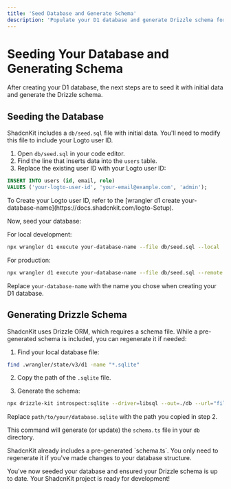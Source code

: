 ```yaml
---
title: 'Seed Database and Generate Schema'
description: 'Populate your D1 database and generate Drizzle schema for ShadcnKit'
---
```


# Seeding Your Database and Generating Schema

After creating your D1 database, the next steps are to seed it with initial data and generate the Drizzle schema.

## Seeding the Database

ShadcnKit includes a `db/seed.sql` file with initial data. You'll need to modify this file to include your Logto user ID.

1. Open `db/seed.sql` in your code editor.
2. Find the line that inserts data into the `users` table.
3. Replace the existing user ID with your Logto user ID:

```sql
INSERT INTO users (id, email, role)
VALUES ('your-logto-user-id', 'your-email@example.com', 'admin');
```

<Tip>
  To Create your Logto user ID, refer to the [wrangler d1 create your-database-name](https://docs.shadcnkit.com/logto-Setup).
</Tip>

Now, seed your database:

For local development:

```bash
npx wrangler d1 execute your-database-name --file db/seed.sql --local
```

For production:

```bash
npx wrangler d1 execute your-database-name --file db/seed.sql --remote
```

Replace `your-database-name` with the name you chose when creating your D1 database.

## Generating Drizzle Schema

ShadcnKit uses Drizzle ORM, which requires a schema file. While a pre-generated schema is included, you can regenerate it if needed:

1. Find your local database file:

```bash
find .wrangler/state/v3/d1 -name "*.sqlite"
```

2. Copy the path of the `.sqlite` file.

3. Generate the schema:

```bash
npx drizzle-kit introspect:sqlite --driver=libsql --out=./db --url="file:path/to/your/database.sqlite"
```

Replace `path/to/your/database.sqlite` with the path you copied in step 2.

This command will generate (or update) the `schema.ts` file in your `db` directory.

<Note>
  ShadcnKit already includes a pre-generated `schema.ts`. You only need to regenerate it if you've made changes to your database structure.
</Note>

You've now seeded your database and ensured your Drizzle schema is up to date. Your ShadcnKit project is ready for development!

